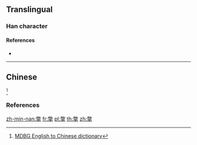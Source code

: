 ==Translingual==

===Han character===
{{Han char|rn=64|rad=手|as=12|sn=16|four=|canj=FKQ|ids=⿱敝手}}

====References====
* {{Han ref|kx=0453.210|dkj=12677|dj=0803.040|hdz=31940.040|uh=6486|ud=25734}}

----

==Chinese==
{{zh-see|撇|v}}<ref>[http://www.mdbg.net/chindict/chindict.php?page=worddict&wdrst=0&wdqb=%E6%92%86 MDBG English to Chinese dictionary]</ref>

===References===
<references />

[[zh-min-nan:撆]]
[[fr:撆]]
[[pl:撆]]
[[th:撆]]
[[zh:撆]]